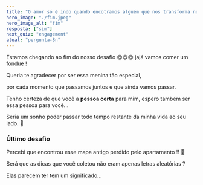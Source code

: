 ```yaml
---
title: "O amor só é indo quando encotramos alguém que nos transforma no melhor que podemos ser"
hero_image: "./fim.jpeg"
hero_image_alt: "fim"
resposta: ["sim"]
next_quiz: "engagement"
atual: "pergunta-8n"
---
```


Estamos chegando ao fim do nosso desafio 😋😋😋 jajá vamos comer um fondue !

Queria te agradecer por ser essa menina tão especial,

por cada momento que passamos juntos e que ainda vamos passar.

Tenho certeza de que você a **pessoa certa** para mim, espero também ser essa pessoa para você...

Seria um sonho poder passar todo tempo restante da minha vida ao seu lado. 🥰

### Último desafio

Percebi que encontrou esse mapa antigo perdido pelo apartamento !! 🤟

Será que as dicas que você coletou não eram apenas letras aleatórias ?

Elas parecem ter tem um significado...
